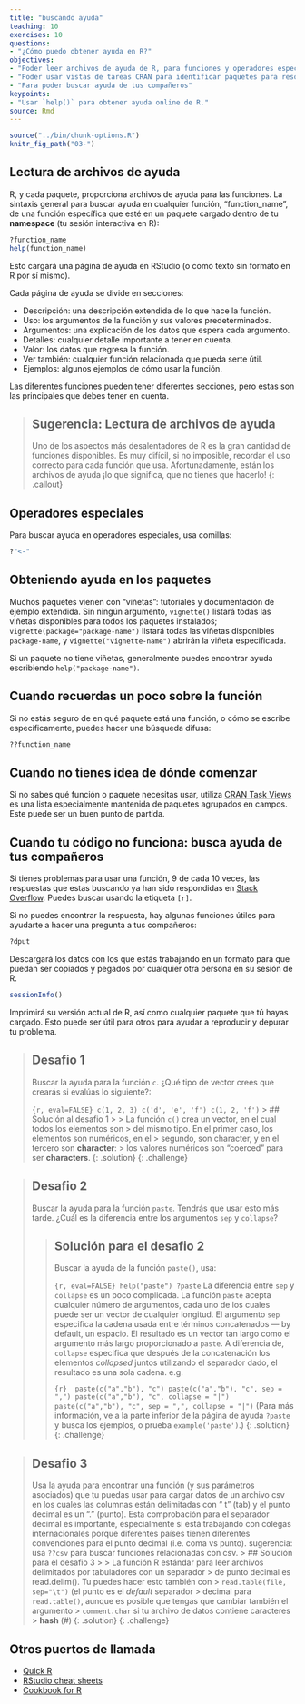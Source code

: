 ```yaml
---
title: "buscando ayuda"
teaching: 10
exercises: 10
questions:
- "¿Cómo puedo obtener ayuda en R?"
objectives:
- "Poder leer archivos de ayuda de R, para funciones y operadores especiales"
- "Poder usar vistas de tareas CRAN para identificar paquetes para resolver un problema"
- "Para poder buscar ayuda de tus compañeros"
keypoints:
- "Usar `help()` para obtener ayuda online de R."
source: Rmd
---
```


```r
source("../bin/chunk-options.R")
knitr_fig_path("03-")
```

## Lectura de archivos de ayuda

R, y cada paquete, proporciona archivos de ayuda para las funciones. La sintaxis general 
para buscar ayuda en cualquier función, "function_name", de una función específica que esté en un paquete
cargado dentro de tu **namespace** (tu sesión interactiva en R):


```r
?function_name
help(function_name)
```

Esto cargará una página de ayuda en RStudio (o como texto sin formato en R por sí mismo).

Cada página de ayuda se divide en secciones:

 - Descripción: una descripción extendida de lo que hace la función.
 - Uso: los argumentos de la función y sus valores predeterminados.
 - Argumentos: una explicación de los datos que espera cada argumento.
 - Detalles: cualquier detalle importante a tener en cuenta.
 - Valor: los datos que regresa la función.
 - Ver también: cualquier función relacionada que pueda serte útil.
 - Ejemplos: algunos ejemplos de cómo usar la función.

Las diferentes funciones pueden tener diferentes secciones, pero estas son las principales que debes tener en cuenta.

> ## Sugerencia: Lectura de archivos de ayuda
>
> Uno de los aspectos más desalentadores de R es la gran cantidad de funciones
> disponibles. Es muy difícil, si no imposible, recordar el
> uso correcto para cada función que usa. Afortunadamente, están los archivos de ayuda
> ¡lo que significa, que no tienes que hacerlo!
{: .callout}

## Operadores especiales

Para buscar ayuda en operadores especiales, usa comillas:

```r
?"<-"
```

## Obteniendo ayuda en los paquetes

Muchos paquetes vienen con "viñetas": tutoriales y documentación de ejemplo extendida.
Sin ningún argumento, `vignette()` listará todas las viñetas disponibles para todos los paquetes instalados;
`vignette(package="package-name")` listará todas las viñetas disponibles
`package-name`, y `vignette("vignette-name")` abrirán la viñeta especificada.

Si un paquete no tiene viñetas, generalmente puedes encontrar ayuda escribiendo
`help("package-name")`.

##  Cuando recuerdas un poco sobre la función

Si no estás seguro de en qué paquete está una función, o cómo se escribe específicamente, puedes hacer una búsqueda difusa:


```r
??function_name
```

## Cuando no tienes idea de dónde comenzar

Si no sabes qué función o paquete necesitas usar, utiliza
[CRAN Task Views](http://cran.at.r-project.org/web/views)
es una lista especialmente mantenida de paquetes agrupados en
campos. Este puede ser un buen punto de partida.

## Cuando tu código no funciona: busca ayuda de tus compañeros

Si tienes problemas para usar una función, 9 de cada 10 veces,
las respuestas que estas buscando ya han sido respondidas en
[Stack Overflow](http://stackoverflow.com/). Puedes buscar usando
la etiqueta `[r]`.

Si no puedes encontrar la respuesta, hay algunas funciones útiles para
ayudarte a hacer una pregunta a tus compañeros:


```r
?dput
```

Descargará los datos con los que estás trabajando en un formato para que puedan
ser copiados y pegados por cualquier otra persona en su sesión de R.


```r
sessionInfo()
```

Imprimirá su versión actual de R, así como cualquier paquete que tú hayas
cargado. Esto puede ser útil para otros para ayudar a reproducir y depurar
tu problema.

> ## Desafio 1
>
> Buscar la ayuda para la función `c`. ¿Qué tipo de vector
> crees que crearás si evalúas lo siguiente?:
> 
> ```{r, eval=FALSE}
> c(1, 2, 3)
> c('d', 'e', 'f')
> c(1, 2, 'f')
> ```
> > ## Solución al desafio 1
> >
> > La función `c()` crea un vector, en el cual todos los elementos son
> > del mismo tipo. En el primer caso, los elementos son numéricos, en el
> > segundo, son character, y en el tercero son **character**:
> > los valores numéricos son "coerced" para ser **characters**.
> {: .solution}
{: .challenge}

> ## Desafio 2
>
> Buscar la ayuda para la función `paste`. Tendrás que usar esto más tarde.
> ¿Cuál es la diferencia entre los argumentos `sep` y `collapse`?
>
> > ## Solución para el desafio 2
> >
> > Buscar la ayuda de la función `paste()`, usa:
> > 
> > ```{r, eval=FALSE}
> > help("paste")
> > ?paste
> > ```
> > La diferencia entre `sep` y `collapse` es un poco
> > complicada. La función `paste` acepta cualquier número de argumentos, cada uno 
> > de los cuales puede ser un vector de cualquier longitud. El argumento `sep` especifica la cadena
> > usada entre términos concatenados — by default, un espacio.  El resultado es un
> > vector tan largo como el argumento más largo proporcionado a `paste`. A diferencia de,
> > `collapse` especifica que después de la concatenación los elementos *collapsed*
> > juntos utilizando el separador dado, el resultado es una sola cadena.
> > e.g. 
> > 
> > ```{r} 
> > paste(c("a","b"), "c")
> > paste(c("a","b"), "c", sep = ",")
> > paste(c("a","b"), "c", collapse = "|")
> > paste(c("a","b"), "c", sep = ",", collapse = "|")
> > ```
> > (Para más información,
> > ve a la parte inferior de la página de ayuda `?paste` y busca los
> > ejemplos, o prueba `example('paste')`.)
> {: .solution}
{: .challenge}

> ## Desafio 3
> Usa la ayuda para encontrar una función (y sus parámetros asociados) que tu puedas
> usar para cargar datos de un archivo csv en los cuales las columnas están delimitadas con "\ t"
> (tab) y el punto decimal es un "." (punto). Esta comprobación para el separador decimal
> es importante, especialmente si está trabajando con colegas internacionales
> porque diferentes países tienen diferentes convenciones para el
> punto decimal (i.e. coma vs punto).
> sugerencia: usa `??csv` para buscar funciones relacionadas con csv.
> > ## Solución para el desafio 3
> >
> > La función R estándar para leer archivos delimitados por tabuladores con un separador
> > de punto decimal es read.delim(). Tu puedes hacer esto también con
> > `read.table(file, sep="\t")` (el punto es el *default* separador
> > decimal para `read.table()`, aunque es posible que tengas que cambiar también el argumento
> >  `comment.char` si tu archivo de datos contiene caracteres
> > **hash** (#)
> {: .solution}
{: .challenge}

## Otros puertos de llamada

* [Quick R](http://www.statmethods.net/)
* [RStudio cheat sheets](http://www.rstudio.com/resources/cheatsheets/)
* [Cookbook for R](http://www.cookbook-r.com/)
